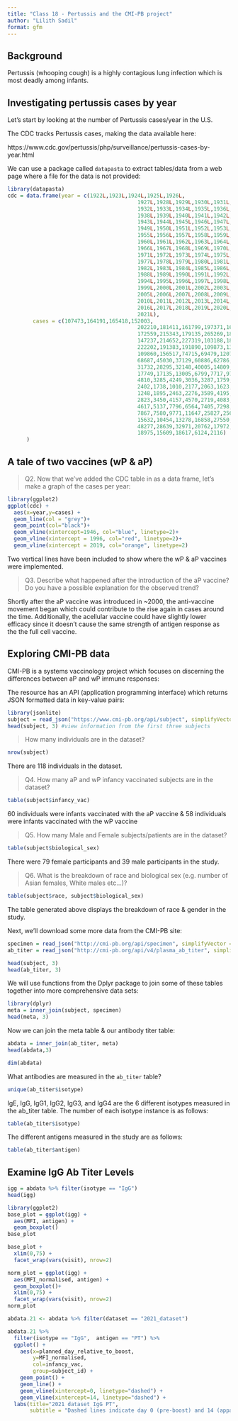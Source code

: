 ```yaml
---
title: "Class 18 - Pertussis and the CMI-PB project"
author: "Lilith Sadil"
format: gfm
---
```


## Background

Pertussis (whooping cough) is a highly contagious lung infection which is most deadly among infants.

## Investigating pertussis cases by year

Let's start by looking at the number of Pertussis cases/year in the U.S.

The CDC tracks Pertussis cases, making the data available here:

https://www.cdc.gov/pertussis/php/surveillance/pertussis-cases-by-year.html

We can use a package called `datapasta` to extract tables/data from a web page where a file for the data is not provided:

```r
library(datapasta)
cdc = data.frame(year = c(1922L,1923L,1924L,1925L,1926L,
                                         1927L,1928L,1929L,1930L,1931L,
                                         1932L,1933L,1934L,1935L,1936L,1937L,
                                         1938L,1939L,1940L,1941L,1942L,
                                         1943L,1944L,1945L,1946L,1947L,1948L,
                                         1949L,1950L,1951L,1952L,1953L,1954L,
                                         1955L,1956L,1957L,1958L,1959L,
                                         1960L,1961L,1962L,1963L,1964L,1965L,
                                         1966L,1967L,1968L,1969L,1970L,
                                         1971L,1972L,1973L,1974L,1975L,1976L,
                                         1977L,1978L,1979L,1980L,1981L,
                                         1982L,1983L,1984L,1985L,1986L,1987L,
                                         1988L,1989L,1990L,1991L,1992L,1993L,
                                         1994L,1995L,1996L,1997L,1998L,
                                         1999L,2000L,2001L,2002L,2003L,2004L,
                                         2005L,2006L,2007L,2008L,2009L,
                                         2010L,2011L,2012L,2013L,2014L,2015L,
                                         2016L,2017L,2018L,2019L,2020L,
                                         2021L),
        cases = c(107473,164191,165418,152003,
                                         202210,181411,161799,197371,166914,
                                         172559,215343,179135,265269,180518,
                                         147237,214652,227319,103188,183866,
                                         222202,191383,191890,109873,133792,
                                         109860,156517,74715,69479,120718,
                                         68687,45030,37129,60886,62786,
                                         31732,28295,32148,40005,14809,11468,
                                         17749,17135,13005,6799,7717,9718,
                                         4810,3285,4249,3036,3287,1759,
                                         2402,1738,1010,2177,2063,1623,1730,
                                         1248,1895,2463,2276,3589,4195,
                                         2823,3450,4157,4570,2719,4083,6586,
                                         4617,5137,7796,6564,7405,7298,
                                         7867,7580,9771,11647,25827,25616,
                                         15632,10454,13278,16858,27550,18719,
                                         48277,28639,32971,20762,17972,
                                         18975,15609,18617,6124,2116)
      )
```

## A tale of two vaccines (wP & aP)

> Q2. Now that we've added the CDC table in as a data frame, let's make a graph of the cases per year:

```r
library(ggplot2)
ggplot(cdc) +
  aes(x=year,y=cases) + 
  geom_line(col = "grey")+
  geom_point(col="black")+
  geom_vline(xintercept=1946, col="blue", linetype=2)+
  geom_vline(xintercept = 1996, col="red", linetype=2)+
  geom_vline(xintercept = 2019, col="orange", linetype=2)
```

Two vertical lines have been included to show where the wP & aP vaccines were implemented.

> Q3. Describe what happened after the introduction of the aP vaccine? Do you have a possible explanation for the observed trend?

Shortly after the aP vaccine was introduced in \~2000, the anti-vaccine movement began which could contribute to the rise again in cases around the time. Additionally, the acellular vaccine could have slightly lower efficacy since it doesn't cause the same strength of antigen response as the the full cell vaccine.

## Exploring CMI-PB data

CMI-PB is a systems vaccinology project which focuses on discerning the differences between aP and wP immune responses:

The resource has an API (application programming interface) which returns JSON formatted data in key-value pairs:

```r
library(jsonlite)
subject = read_json("https://www.cmi-pb.org/api/subject", simplifyVector = TRUE) 
head(subject, 3) #view information from the first three subjects
```

> How many individuals are in the dataset?

```r
nrow(subject)
```

There are 118 individuals in the dataset.

> Q4. How many aP and wP infancy vaccinated subjects are in the dataset?

```r
table(subject$infancy_vac)
```

60 individuals were infants vaccinated with the aP vaccine & 58 individuals were infants vaccinated with the wP vaccine

> Q5. How many Male and Female subjects/patients are in the dataset?

```r
table(subject$biological_sex)
```

There were 79 female participants and 39 male participants in the study.

> Q6. What is the breakdown of race and biological sex (e.g. number of Asian females, White males etc…)?

```r
table(subject$race, subject$biological_sex)
```

The table generated above displays the breakdown of race & gender in the study.

Next, we'll download some more data from the CMI-PB site:

```r
specimen = read_json("http://cmi-pb.org/api/specimen", simplifyVector = TRUE) 
ab_titer = read_json("http://cmi-pb.org/api/v4/plasma_ab_titer", simplifyVector=TRUE)

head(subject, 3)
head(ab_titer, 3)
```

We will use functions from the Dplyr package to join some of these tables together into more comprehensive data sets:

```r
library(dplyr)
meta = inner_join(subject, specimen)
head(meta, 3)
```

Now we can join the meta table & our antibody titer table:

```r
abdata = inner_join(ab_titer, meta)
head(abdata,3)
```

```r
dim(abdata)
```

What antibodies are measured in the `ab_titer` table?

```r
unique(ab_titer$isotype)
```

IgE, IgG, IgG1, IgG2, IgG3, and IgG4 are the 6 different isotypes measured in the ab_titer table. The number of each isotype instance is as follows:

```r
table(ab_titer$isotype)
```

The different antigens measured in the study are as follows:

```r
table(ab_titer$antigen)
```

## Examine IgG Ab Titer Levels

```r
igg = abdata %>% filter(isotype == "IgG")
head(igg)
```
```r
library(ggplot2)
base_plot = ggplot(igg) +
  aes(MFI, antigen) +
  geom_boxplot() 
base_plot
```
```r
base_plot + 
  xlim(0,75) +
  facet_wrap(vars(visit), nrow=2)
```
```r
norm_plot = ggplot(igg) +
  aes(MFI_normalised, antigen) +
  geom_boxplot()+  
  xlim(0,75) +
  facet_wrap(vars(visit), nrow=2)
norm_plot
```

```r
abdata.21 <- abdata %>% filter(dataset == "2021_dataset")

abdata.21 %>% 
  filter(isotype == "IgG",  antigen == "PT") %>%
  ggplot() +
    aes(x=planned_day_relative_to_boost,
        y=MFI_normalised,
        col=infancy_vac,
        group=subject_id) +
    geom_point() +
    geom_line() +
    geom_vline(xintercept=0, linetype="dashed") +
    geom_vline(xintercept=14, linetype="dashed") +
  labs(title="2021 dataset IgG PT",
       subtitle = "Dashed lines indicate day 0 (pre-boost) and 14 (apparent peak levels)")
```












